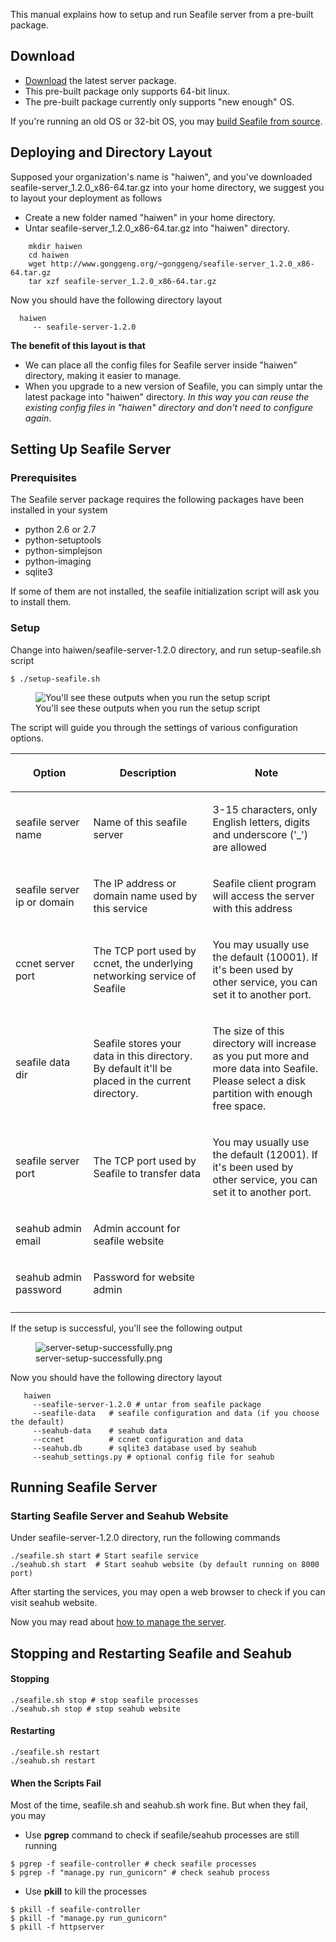 This manual explains how to setup and run Seafile server from a pre-built package.

== Download == 

* [http://www.seafile.com/download Download] the latest server package.
* This pre-built package only supports 64-bit linux.
* The pre-built package currently only supports "new enough" OS.

If you're running an old OS or 32-bit OS, you may [https://github.com/haiwen/seafile/wiki/Build-and-deploy-seafile-server-from-source build Seafile from source].

== Deploying and Directory Layout ==

Supposed your organization's name is "haiwen", and you've downloaded seafile-server_1.2.0_x86-64.tar.gz into your home directory,
we suggest you to layout your deployment as follows

* Create a new folder named "haiwen" in your home directory.
* Untar seafile-server_1.2.0_x86-64.tar.gz into "haiwen" directory.

<pre>
    mkdir haiwen
    cd haiwen
    wget http://www.gonggeng.org/~gonggeng/seafile-server_1.2.0_x86-64.tar.gz
    tar xzf seafile-server_1.2.0_x86-64.tar.gz
</pre>

Now you should have the following directory layout
<pre>
  haiwen
     -- seafile-server-1.2.0
</pre>

'''The benefit of this layout is that'''

* We can place all the config files for Seafile server inside "haiwen" directory, making it easier to manage.
* When you upgrade to a new version of Seafile, you can simply untar the latest package into "haiwen" directory. ''In this way you can reuse the existing config files in "haiwen" directory and don't need to configure again''.

== Setting Up Seafile Server ==

=== Prerequisites ===

The Seafile server package requires the following packages have been installed in your system

* python 2.6 or 2.7
* python-setuptools
* python-simplejson
* python-imaging
* sqlite3

If some of them are not installed, the seafile initialization script will ask you to install them.

=== Setup ===

Change into haiwen/seafile-server-1.2.0 directory, and run setup-seafile.sh script
<pre>
$ ./setup-seafile.sh
</pre>

[[Image:server-setup.png|You'll see these outputs when you run the setup script]]

The script will guide you through the settings of various configuration options.

{| border="1" cellspacing="0" cellpadding="5" align="center"
! width="160" |Option
! width="300" |Description
! width="300" |Note
|-
| seafile server name 
| Name of this seafile server
| 3-15 characters, only English letters, digits and underscore ('_') are allowed
|-
| seafile server ip or domain
| The IP address or domain name used by this service
| Seafile client program will access the server with this address
|-
| ccnet server port 
| The TCP port used by ccnet, the underlying networking service of Seafile
| You may usually use the default (10001). If it's been used by other service, you can set it to another port.
|-
| seafile data dir
| Seafile stores your data in this directory. By default it'll be placed in the current directory.
| The size of this directory will increase as you put more and more data into Seafile. Please select a disk partition with enough free space.
|-
| seafile server port 
| The TCP port used by Seafile to transfer data
| You may usually use the default (12001). If it's been used by other service, you can set it to another port.
|-
| seahub admin email
| Admin account for seafile website
| 
|-
| seahub admin password
| Password for website admin
| 
|-
|}

If the setup is successful, you'll see the following output

[[Image:server-setup-successfully.png]]

Now you should have the following directory layout

<pre>
   haiwen
     --seafile-server-1.2.0 # untar from seafile package
     --seafile-data   # seafile configuration and data (if you choose the default)
     --seahub-data    # seahub data
     --ccnet          # ccnet configuration and data 
     --seahub.db      # sqlite3 database used by seahub
     --seahub_settings.py # optional config file for seahub
</pre>

== Running Seafile Server ==

=== Starting Seafile Server and Seahub Website ===

Under seafile-server-1.2.0 directory, run the following commands

<pre>
./seafile.sh start # Start seafile service
./seahub.sh start  # Start seahub website (by default running on 8000 port)
</pre>

After starting the services, you may open a web browser to check if you can visit seahub website.

Now you may read about [[server-management-en|how to manage the server]].

== Stopping and Restarting Seafile and Seahub ==

==== Stopping ====

<pre>
./seafile.sh stop # stop seafile processes
./seahub.sh stop # stop seahub website
</pre>

==== Restarting ====

<pre>
./seafile.sh restart
./seahub.sh restart
</pre>

==== When the Scripts Fail ====

Most of the time, seafile.sh and seahub.sh work fine. But when they fail, you may

* Use '''pgrep''' command to check if seafile/seahub processes are still running

<pre>
$ pgrep -f seafile-controller # check seafile processes
$ pgrep -f "manage.py run_gunicorn" # check seahub process
</pre>

* Use '''pkill''' to kill the processes

<pre>
$ pkill -f seafile-controller
$ pkill -f "manage.py run_gunicorn"
$ pkill -f httpserver
</pre>

